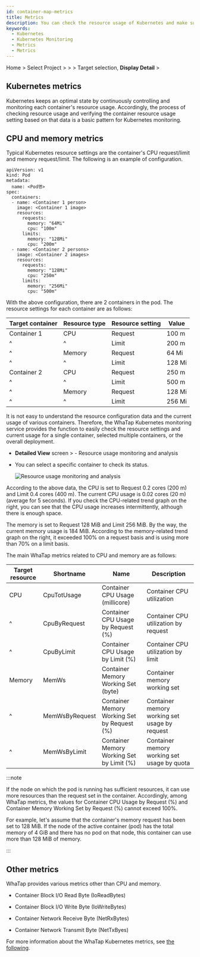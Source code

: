 ```yaml
---
id: container-map-metrics
title: Metrics
description: You can check the resource usage of Kubernetes and make sure the usage is set appropriately.
keywords:
  - Kubernetes
  - Kubernetes Monitoring
  - Metrics
  - Metrics
---
```


Home > Select Project > <Cmdname sid="dashboard" className="uitext" /> > <Cmdname sid="containerMap" className="uitext" /> > Target selection, **Display Detail** > <Cmdname sid="metrics" className="uitext" />

## Kubernetes metrics

Kubernetes keeps an optimal state by continuously controlling and monitoring each container's resource usage. Accordingly, the process of checking resource usage and verifying the container resource usage setting based on that data is a basic pattern for Kubernetes monitoring.

## CPU and memory metrics

Typical Kubernetes resource settings are the container's CPU request/limit and memory request/limit. The following is an example of configuration.

```text {10-15,19-24} showLineNumbers
apiVersion: v1
kind: Pod
metadata:
  name: <Pod명>
spec:
  containers:
  - name: <Container 1 person>
    image: <Container 1 image>
    resources:
      requests:
        memory: "64Mi"
        cpu: "100m"
      limits:
        memory: "128Mi"
        cpu: "200m"
  - name: <Container 2 persons>
    image: <Container 2 images>
    resources:
      requests:
        memory: "128Mi"
        cpu: "250m"
      limits:
        memory: "256Mi"
        cpu: "500m"
```

With the above configuration, there are 2 containers in the pod. The resource settings for each container are as follows:

| Target container | Resource type | Resource setting | Value    |
| ---------------- | ------------- | ---------------- | -------- |
| Container 1      | CPU           | Request          | 100 m    |
| ^                | ^             | Limit            | 200 m    |
| ^                | Memory        | Request          | 64 Mi    |
| ^                | ^             | Limit            | 128 Mi   |
| Container 2      | CPU           | Request          | 250 m    |
| ^                | ^             | Limit            | 500 m    |
| ^                | Memory        | Request          | 128 Mi   |
| ^                | ^             | Limit            | 256 Mi   |

It is not easy to understand the resource configuration data and the current usage of various containers. Therefore, the WhaTap Kubernetes monitoring service provides the function to easily check the resource settings and current usage for a single container, selected multiple containers, or the overall deployment.

- **Detailed View** screen > <Cmdname sid="metrics" className="uitext" /> - Resource usage monitoring and analysis

  <ImgLang img='whatap_kubernetes_container_map_resource_example.png' desc='Resource usage monitoring and analysis' />

- You can select a specific container to check its status.

  ![Resource usage monitoring and analysis](/img/whatap_kubernetes_container_map_metrics_cpu_mem_example.png)

According to the above data, the CPU is set to Request 0.2 cores (200 m) and Limit 0.4 cores (400 m). The current CPU usage is 0.02 cores (20 m) (average for 5 seconds). If you check the CPU-related trend graph on the right, you can see that the CPU usage increases intermittently, although there is enough space.

The memory is set to Request 128 MiB and Limit 256 MiB. By the way, the current memory usage is 184 MiB. According to the memory-related trend graph on the right, it exceeded 100% on a request basis and is using more than 70% on a limit basis.

The main WhaTap metrics related to CPU and memory are as follows: 

| Target resource | Shortname      | Name                                                                    | Description                                           |
| --------------- | -------------- | ----------------------------------------------------------------------- | ----------------------------------------------------- |
| CPU             | CpuTotUsage    | <span class="uitext">Container CPU Usage (millicore)</span>             | Container CPU utilization                             |
| ^               | CpuByRequest   | <span class="uitext">Container CPU Usage by Request (%)</span>          | Container CPU utilization by request                  |
| ^               | CpuByLimit     | <span class="uitext">Container CPU Usage by Limit (%)</span>            | Container CPU utilization by limit                    |
| Memory          | MemWs          | <span class="uitext">Container Memory Working Set (byte)</span>         | Container memory working set                          |
| ^               | MemWsByRequest | <span class="uitext">Container Memory Working Set by Request (%)</span> | Container memory working set usage by request         |
| ^               | MemWsByLimit   | <span class="uitext">Container Memory Working Set by Limit (%)</span>   | Container memory working set usage by quota           |

:::note

If the node on which the pod is running has sufficient resources, it can use more resources than the request set in the container. Accordingly, among WhaTap metrics, the values for <span class="uitext">Container CPU Usage by Request (%)</span> and <span class="uitext">Container Memory Working Set by Request (%)</span> cannot exceed 100%.

For example, let's assume that the container's memory request has been set to 128 MiB. If the node of the active container (pod) has the total memory of 4 GiB and there has no pod on that node, this container can use more than 128 MiB of memory.

:::

## Other metrics

WhaTap provides various metrics other than CPU and memory.

- <span class="uitext">Container Block I/O Read Byte</span> (IoReadBytes)

- <span class="uitext">Container Block I/O Write Byte</span> (IoWriteBytes)

- <span class="uitext">Container Network Receive Byte</span> (NetRxBytes)

- <span class="uitext">Container Network Transmit Byte</span> (NetTxByes)

For more information about the WhaTap Kubernetes metrics, see [the following](metrics-intro).
